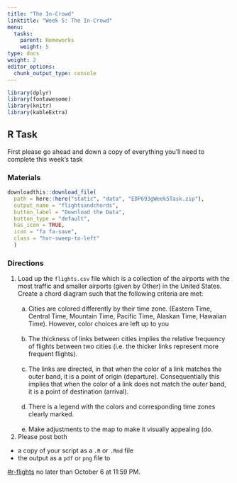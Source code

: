 ```yaml
---
title: "The In-Crowd"
linktitle: "Week 5: The In-Crowd"
menu:
  tasks:
    parent: Homeworks
    weight: 5
type: docs
weight: 2
editor_options: 
  chunk_output_type: console
---
```


<style>
  .hvr-sweep-to-left {
    display: inline-block;
    vertical-align: middle;
    -webkit-transform: perspective(1px) translateZ(0);
    transform: perspective(1px) translateZ(0);
    box-shadow: 0 0 1px rgba(0, 0, 0, 0);
    position: relative;
    -webkit-transition-property: color;
    transition-property: color;
    -webkit-transition-duration: 0.25s;
    transition-duration: 0.25s;
  }

.hvr-sweep-to-left:before {
  content: "";
  position: absolute;
  z-index: -1;
  top: 0;
  left: 0;
  right: 0;
  bottom: 0;
  background: #175676;
    -webkit-transform: scaleX(0);
  transform: scaleX(0);
  -webkit-transform-origin: 100% 50%;
  transform-origin: 100% 50%;
  -webkit-transition-property: transform;
  transition-property: transform;
  -webkit-transition-duration: 0.3s;
  transition-duration: 0.3s;
  -webkit-transition-timing-function: ease-out;
  transition-timing-function: ease-out;
}

.hvr-sweep-to-left:hover, .hvr-sweep-to-left:focus, .hvr-sweep-to-left:active {
  color: white;
}

.hvr-sweep-to-left:hover:before, .hvr-sweep-to-left:focus:before, .hvr-sweep-to-left:active:before {
  -webkit-transform: scaleX(1);
  transform: scaleX(1);
}
</style>

```r
library(dplyr)
library(fontawesome)
library(knitr)
library(kableExtra)
```

## R Task

First please go ahead and down a copy of everything you'll need to complete this week's task

### Materials

```r
downloadthis::download_file(
  path = here::here("static", "data", "EDP693gWeek5Task.zip"),
  output_name = "flightsandchords",
  button_label = "Download the Data",
  button_type = "default",
  has_icon = TRUE,
  icon = "fa fa-save",
  class = "hvr-sweep-to-left"
  )
```

### Directions

1. Load up the `flights.csv` file which is a collection of the airports with the most traffic and smaller airports (given by Other) in the United States. Create a chord diagram such that the following criteria are met:<br><br>
    a. Cities are colored differently by their time zone. (Eastern Time, Central Time, Mountain Time, Pacific Time, Alaskan Time, Hawaiian Time). However, color choices are left up to you<br><br>
    b. The thickness of links between cities implies the relative frequency of flights between two cities (i.e. the thicker links represent more frequent flights).<br><br>
    c. The links are directed, in that when the color of a link matches the outer band, it is a point of origin (departure). Consequentially this implies that when the color of a link does not match the outer band, it is a point of destination (arrival).<br><br>
    d. There is a legend with the colors and corresponding time zones clearly marked.<br><br>
    e. Make adjustments to the map to make it visually appealing (do.

2. Please post both

- a copy of your script as a `.R` or `.Rmd` file
- the output as a `pdf` or `png` file to

[#r-flights](https://2021edp693g.slack.com/archives/r-flights){target='_blank'} no later than October 6 at 11:59 PM.
